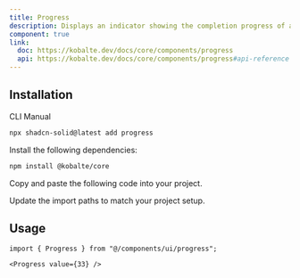 ```yaml
---
title: Progress
description: Displays an indicator showing the completion progress of a task, typically displayed as a progress bar.
component: true
link:
  doc: https://kobalte.dev/docs/core/components/progress
  api: https://kobalte.dev/docs/core/components/progress#api-reference
---
```


<ComponentPreview name="progress-demo" />

## Installation

<Tabs defaultValue="cli">

<TabsList>
  <TabsTrigger value="cli">CLI</TabsTrigger>
  <TabsTrigger value="manual">Manual</TabsTrigger>
  <TabsIndicator variant="underline" />
</TabsList>

<TabsContent value="cli">

```bash
npx shadcn-solid@latest add progress
```

</TabsContent>

<TabsContent value="manual">

<Steps>

<Step>Install the following dependencies:</Step>

```bash
npm install @kobalte/core
```

<Step>Copy and paste the following code into your project.</Step>

<ComponentSource name="progress" />

<Step>Update the import paths to match your project setup.</Step>

</Steps>

</TabsContent>

</Tabs>

## Usage

```tsx
import { Progress } from "@/components/ui/progress";
```

```tsx
<Progress value={33} />
```
